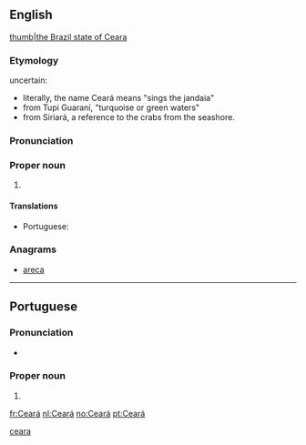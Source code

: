 {{also|ceară}}
==English==
{{wikipedia}}
[[file:Brazil State Ceara.svg|thumb|the Brazil state of Ceara]]
===Etymology===
uncertain:
*literally, the name Ceará means "sings the jandaia"
*from Tupi Guaraní, "turquoise or green waters"
*from Siriará, a reference to the crabs from the seashore.
===Pronunciation===
{{rfp||en}}
===Proper noun===
{{en-proper noun}}

# {{place:Brazil/state|en|capital=Fortaleza}}

====Translations====
{{trans-top| state in north-eastern Brazil}}
* Portuguese: {{t|pt|Ceará|m}}
{{trans-mid}}
{{trans-bottom}}

===Anagrams===
* [[areca#English|areca]]

[[Category:English terms spelled with Á|ceara]]

----
==Portuguese==

===Pronunciation===
* {{a|Brazil}} {{IPA|/ˌse.a.ˈɾa/|lang=pt}}

===Proper noun===
{{pt-proper noun|m}}

# {{place:Brazil/state|pt|capital=Fortaleza}}

[[fr:Ceará]]
[[nl:Ceará]]
[[no:Ceará]]
[[pt:Ceará]]
